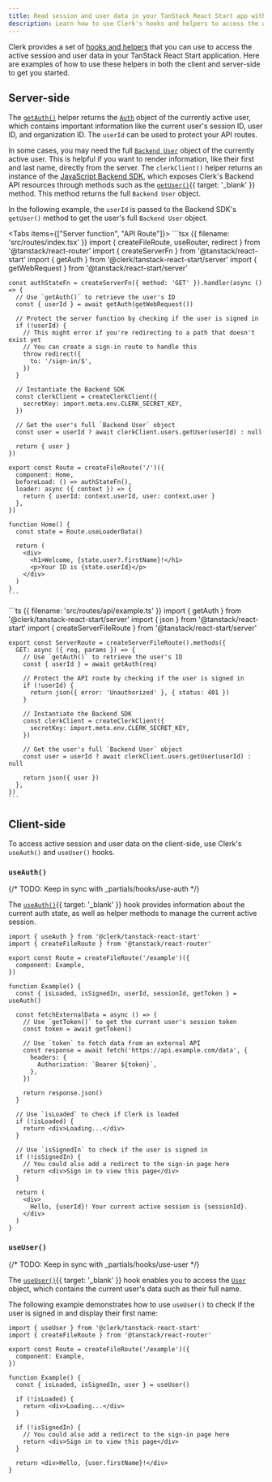 ```yaml
---
title: Read session and user data in your TanStack React Start app with Clerk
description: Learn how to use Clerk's hooks and helpers to access the active session and user data in your TanStack React Start application.
---
```


Clerk provides a set of [hooks and helpers](/docs/references/tanstack-react-start/overview#client-side-helpers) that you can use to access the active session and user data in your TanStack React Start application. Here are examples of how to use these helpers in both the client and server-side to get you started.

## Server-side

The [`getAuth()`](/docs/references/tanstack-react-start/get-auth) helper returns the [`Auth`](/docs/references/backend/types/auth-object) object of the currently active user, which contains important information like the current user's session ID, user ID, and organization ID. The `userId` can be used to protect your API routes.

In some cases, you may need the full [`Backend User`](/docs/references/backend/types/backend-user) object of the currently active user. This is helpful if you want to render information, like their first and last name, directly from the server. The `clerkClient()` helper returns an instance of the [JavaScript Backend SDK](/docs/references/backend/overview), which exposes Clerk's Backend API resources through methods such as the [`getUser()`](/docs/references/backend/user/get-user){{ target: '_blank' }} method. This method returns the full `Backend User` object.

In the following example, the `userId` is passed to the Backend SDK's `getUser()` method to get the user's full `Backend User` object.

<Tabs items={["Server function", "API Route"]}>
  <Tab>
    ```tsx {{ filename: 'src/routes/index.tsx' }}
    import { createFileRoute, useRouter, redirect } from '@tanstack/react-router'
    import { createServerFn } from '@tanstack/react-start'
    import { getAuth } from '@clerk/tanstack-react-start/server'
    import { getWebRequest } from '@tanstack/react-start/server'

    const authStateFn = createServerFn({ method: 'GET' }).handler(async () => {
      // Use `getAuth()` to retrieve the user's ID
      const { userId } = await getAuth(getWebRequest())

      // Protect the server function by checking if the user is signed in
      if (!userId) {
        // This might error if you're redirecting to a path that doesn't exist yet
        // You can create a sign-in route to handle this
        throw redirect({
          to: '/sign-in/$',
        })
      }

      // Instantiate the Backend SDK
      const clerkClient = createClerkClient({
        secretKey: import.meta.env.CLERK_SECRET_KEY,
      })

      // Get the user's full `Backend User` object
      const user = userId ? await clerkClient.users.getUser(userId) : null

      return { user }
    })

    export const Route = createFileRoute('/')({
      component: Home,
      beforeLoad: () => authStateFn(),
      loader: async ({ context }) => {
        return { userId: context.userId, user: context.user }
      },
    })

    function Home() {
      const state = Route.useLoaderData()

      return (
        <div>
          <h1>Welcome, {state.user?.firstName}!</h1>
          <p>Your ID is {state.userId}</p>
        </div>
      )
    }
    ```
  </Tab>

  <Tab>
    ```ts {{ filename: 'src/routes/api/example.ts' }}
    import { getAuth } from '@clerk/tanstack-react-start/server'
    import { json } from '@tanstack/react-start'
    import { createServerFileRoute } from '@tanstack/react-start/server'

    export const ServerRoute = createServerFileRoute().methods({
      GET: async ({ req, params }) => {
        // Use `getAuth()` to retrieve the user's ID
        const { userId } = await getAuth(req)

        // Protect the API route by checking if the user is signed in
        if (!userId) {
          return json({ error: 'Unauthorized' }, { status: 401 })
        }

        // Instantiate the Backend SDK
        const clerkClient = createClerkClient({
          secretKey: import.meta.env.CLERK_SECRET_KEY,
        })

        // Get the user's full `Backend User` object
        const user = userId ? await clerkClient.users.getUser(userId) : null

        return json({ user })
      },
    })
    ```
  </Tab>
</Tabs>

## Client-side

To access active session and user data on the client-side, use Clerk's `useAuth()` and `useUser()` hooks.

### `useAuth()`

{/* TODO: Keep in sync with _partials/hooks/use-auth */}

The [`useAuth()`](/docs/hooks/use-auth){{ target: '_blank' }} hook provides information about the current auth state, as well as helper methods to manage the current active session.

```tsx {{ filename: 'routes/example.tsx' }}
import { useAuth } from '@clerk/tanstack-react-start'
import { createFileRoute } from '@tanstack/react-router'

export const Route = createFileRoute('/example')({
  component: Example,
})

function Example() {
  const { isLoaded, isSignedIn, userId, sessionId, getToken } = useAuth()

  const fetchExternalData = async () => {
    // Use `getToken()` to get the current user's session token
    const token = await getToken()

    // Use `token` to fetch data from an external API
    const response = await fetch('https://api.example.com/data', {
      headers: {
        Authorization: `Bearer ${token}`,
      },
    })

    return response.json()
  }

  // Use `isLoaded` to check if Clerk is loaded
  if (!isLoaded) {
    return <div>Loading...</div>
  }

  // Use `isSignedIn` to check if the user is signed in
  if (!isSignedIn) {
    // You could also add a redirect to the sign-in page here
    return <div>Sign in to view this page</div>
  }

  return (
    <div>
      Hello, {userId}! Your current active session is {sessionId}.
    </div>
  )
}
```

### `useUser()`

{/* TODO: Keep in sync with _partials/hooks/use-user */}

The [`useUser()`](/docs/hooks/use-user){{ target: '_blank' }} hook enables you to access the [`User`](/docs/references/javascript/user) object, which contains the current user's data such as their full name.

The following example demonstrates how to use `useUser()` to check if the user is signed in and display their first name:

```tsx {{ filename: 'routes/example.tsx' }}
import { useUser } from '@clerk/tanstack-react-start'
import { createFileRoute } from '@tanstack/react-router'

export const Route = createFileRoute('/example')({
  component: Example,
})

function Example() {
  const { isLoaded, isSignedIn, user } = useUser()

  if (!isLoaded) {
    return <div>Loading...</div>
  }

  if (!isSignedIn) {
    // You could also add a redirect to the sign-in page here
    return <div>Sign in to view this page</div>
  }

  return <div>Hello, {user.firstName}!</div>
}
```
